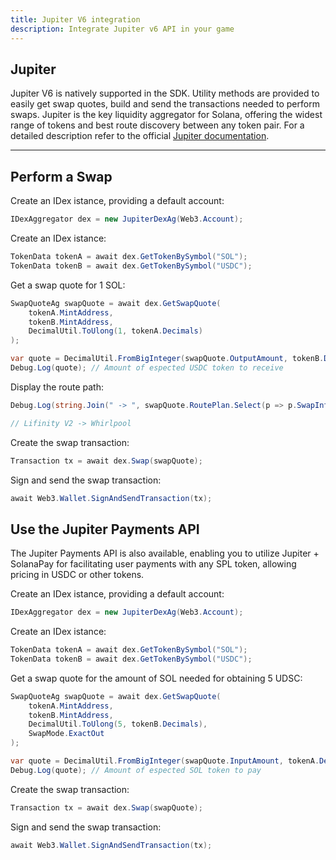 ```yaml
---
title: Jupiter V6 integration
description: Integrate Jupiter v6 API in your game
---
```


## Jupiter

Jupiter V6 is natively supported in the SDK. Utility methods are provided to easily get swap quotes, build and send the transactions needed to perform swaps.
Jupiter is the key liquidity aggregator for Solana, offering the widest range of tokens and best route discovery between any token pair. For a detailed description refer to the official [Jupiter documentation](https://station.jup.ag/).

---

## Perform a Swap

Create an IDex istance, providing a default account:

```csharp
IDexAggregator dex = new JupiterDexAg(Web3.Account);
```

Create an IDex istance:

```csharp
TokenData tokenA = await dex.GetTokenBySymbol("SOL");
TokenData tokenB = await dex.GetTokenBySymbol("USDC");
```

Get a swap quote for 1 SOL:

```csharp
SwapQuoteAg swapQuote = await dex.GetSwapQuote(
    tokenA.MintAddress,
    tokenB.MintAddress,
    DecimalUtil.ToUlong(1, tokenA.Decimals)
);
```

```csharp
var quote = DecimalUtil.FromBigInteger(swapQuote.OutputAmount, tokenB.Decimals);
Debug.Log(quote); // Amount of espected USDC token to receive
```

Display the route path:

```csharp
Debug.Log(string.Join(" -> ", swapQuote.RoutePlan.Select(p => p.SwapInfo.Label)));

// Lifinity V2 -> Whirlpool
```

Create the swap transaction:

```csharp
Transaction tx = await dex.Swap(swapQuote);
```

Sign and send the swap transaction:

```csharp
await Web3.Wallet.SignAndSendTransaction(tx);
```

## Use the Jupiter Payments API

The Jupiter Payments API is also available, enabling you to utilize Jupiter + SolanaPay for facilitating user payments with any SPL token, allowing pricing in USDC or other tokens.

Create an IDex istance, providing a default account:

```csharp
IDexAggregator dex = new JupiterDexAg(Web3.Account);
```

Create an IDex istance:

```csharp
TokenData tokenA = await dex.GetTokenBySymbol("SOL");
TokenData tokenB = await dex.GetTokenBySymbol("USDC");
```

Get a swap quote for the amount of SOL needed for obtaining 5 UDSC:

```csharp
SwapQuoteAg swapQuote = await dex.GetSwapQuote(
    tokenA.MintAddress,
    tokenB.MintAddress,
    DecimalUtil.ToUlong(5, tokenB.Decimals),
    SwapMode.ExactOut
);
```

```csharp
var quote = DecimalUtil.FromBigInteger(swapQuote.InputAmount, tokenA.Decimals);
Debug.Log(quote); // Amount of espected SOL token to pay
```

Create the swap transaction:

```csharp
Transaction tx = await dex.Swap(swapQuote);
```

Sign and send the swap transaction:

```csharp
await Web3.Wallet.SignAndSendTransaction(tx);
```
